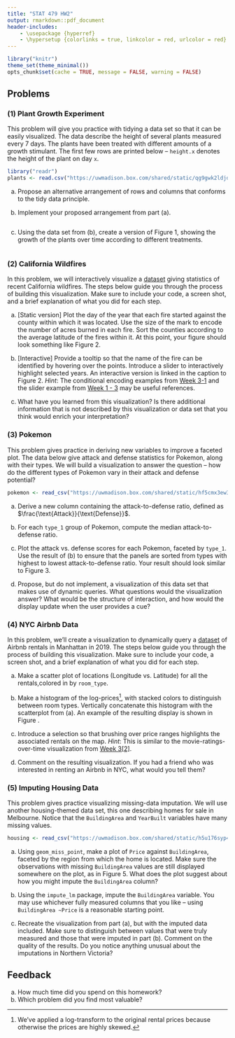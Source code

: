 ```yaml
---
title: "STAT 479 HW2"
output: rmarkdown::pdf_document
header-includes:
    - \usepackage {hyperref}
    - \hypersetup {colorlinks = true, linkcolor = red, urlcolor = red}
---
```


```r
library("knitr")
theme_set(theme_minimal())
opts_chunk$set(cache = TRUE, message = FALSE, warning = FALSE)
```


## Problems

### (1) Plant Growth Experiment

This problem will give you practice with tidying a data set so that it can be easily visualized. The data describe the height of several plants measured every 7 days. The plants have been treated with different amounts of a growth stimulant. The first few rows are printed below -- `height.x` denotes the height of the plant on day `x`.

```r
library("readr")
plants <- read.csv("https://uwmadison.box.com/shared/static/qg9gwk2ldjdtcmmmiropcunf34ddonya.csv")
```

a. Propose an alternative arrangement of rows and columns that conforms to the tidy data principle.

b. Implement your proposed arrangement from part (a).
```r

```

c. Using the data set from (b), create a version of Figure 1, showing the growth of the plants over time according to different treatments.
```r

```


### (2) California Wildfires

In this problem, we will interactively visualize a [dataset](https://uwmadison.box.com/shared/static/k5vvekf1bhh9e16qb9s66owygc70t7dm.csv) giving statistics of recent California wildfires. The steps below guide you through the process of building this visualization. Make sure to include your code, a screen shot, and a brief explanation of what you did for each step.

a. [Static version] Plot the day of the year that each fire started against the county within which it was located. Use the size of the mark to encode the number of acres burned in each fire. Sort the counties according to the average latitude of the fires within it. At this point, your figure should look something like Figure 2.

b. [Interactive] Provide a tooltip so that the name of the fire can be identified by hovering over the points. Introduce a slider to interactively highlight selected years. An interactive version is linked in the caption to Figure 2. _Hint_: The conditional encoding examples from [Week 3-1](https://observablehq.com/@krisrs1128/week-3-1) and the slider example from [Week 1 - 3](https://observablehq.com/@krisrs1128/introduction-to-vega-lite) may be useful references.

c. What have you learned from this visualization? Is there additional information that is not described by this visualization or data set that you think would enrich your interpretation?

### (3) Pokemon

This problem gives practice in deriving new variables to improve a faceted plot. The data below give attack and defense statistics for Pokemon, along with their types. We will build a visualization to answer the question -- how do the different types of Pokemon vary in their attack and defense potential?

```r
pokemon <- read_csv("https://uwmadison.box.com/shared/static/hf5cmx3ew3ch0v6t0c2x56838er1lt2c.csv")
```

a. Derive a new column containing the attack-to-defense ratio, defined as
$\frac{\text{Attack}}{\text{Defense}}$.

b. For each `type_1` group of Pokemon, compute the median attack-to-defense ratio.

c. Plot the attack vs. defense scores for each Pokemon, faceted by `type_1`. Use the result of (b) to ensure that the panels are sorted from types with highest to lowest attack-to-defense ratio. Your result should look similar to Figure 3.

d. Propose, but do not implement, a visualization of this data set that makes use of dynamic queries. What questions would the visualization answer? What would be the structure of interaction, and how would the display update when the user provides a cue?

### (4) NYC Airbnb Data

In this problem, we'll create a visualization to dynamically query a [dataset](https://uwmadison.box.com/shared/static/zi72ugnpku714rbqo2og9tv2yib5xped.csv) of Airbnb rentals in Manhattan in 2019. The steps below guide you through the process of building this visualization. Make sure to include your code, a screen shot, and a brief explanation of what you did for each step.

a. Make a scatter plot of locations (Longitude vs. Latitude) for all the rentals,colored in by `room_type`.

b. Make a histogram of the log-prices^[We've applied a log-transform to the original rental prices because otherwise the prices are highly skewed.], with stacked colors to distinguish between room types. Vertically concatenate this histogram with the scatterplot from (a). An example of the resulting display is shown in Figure \ref{fig:nyc}.

c. Introduce a selection so that brushing over price ranges highlights the associated rentals on the map. _Hint_: This is similar to the movie-ratings-over-time visualization from [Week 3[2]](https://observablehq.com/@krisrs1128/week-3-2).

d. Comment on the resulting visualization. If you had a friend who was interested in renting an Airbnb in NYC, what would you tell them?

### (5) Imputing Housing Data

This problem gives practice visualizing missing-data imputation. We will use another housing-themed data set, this one describing homes for sale in Melbourne. Notice that the `BuildingArea` and `YearBuilt` variables have many missing values.

```r
housing <- read_csv("https://uwmadison.box.com/shared/static/h5u176syp4xkret4w89n70efsp1tubex.csv")
```

a. Using `geom_miss_point`, make a plot of `Price` against `BuildingArea`, faceted by the region from which the home is located. Make sure the observations with missing `BuildingArea` values are still displayed somewhere on the plot, as in Figure 5. What does the plot suggest about how you might impute the `BuildingArea` column?

b. Using the `impute_lm` package, impute the `BuildingArea` variable. You may use whichever fully measured columns that you like -- using `BuildingArea ~Price` is a reasonable starting point.

c. Recreate the visualization from part (a), but with the imputed data included. Make sure to distinguish between values that were truly measured and those that were imputed in part (b). Comment on the quality of the results. Do you notice anything unusual about the imputations in Northern Victoria?

## Feedback

a. How much time did you spend on this homework?
b. Which problem did you find most valuable?
